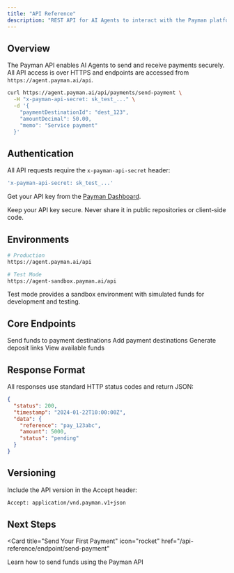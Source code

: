 ```yaml
---
title: "API Reference"
description: "REST API for AI Agents to interact with the Payman platform"
---
```


## Overview

The Payman API enables AI Agents to send and receive payments securely. All API access is over HTTPS and endpoints are accessed from `https://agent.payman.ai/api`.

```bash
curl https://agent.payman.ai/api/payments/send-payment \
  -H "x-payman-api-secret: sk_test_..." \
  -d '{
    "paymentDestinationId": "dest_123",
    "amountDecimal": 50.00,
    "memo": "Service payment"
  }'
```

## Authentication

All API requests require the `x-payman-api-secret` header:

```bash
'x-payman-api-secret: sk_test_...'
```

Get your API key from the [Payman Dashboard](https://app.paymanai.com).

<Note>
  Keep your API key secure. Never share it in public repositories or client-side code.
</Note>

## Environments

```bash
# Production
https://agent.payman.ai/api

# Test Mode
https://agent-sandbox.payman.ai/api
```

Test mode provides a sandbox environment with simulated funds for development and testing.

## Core Endpoints

<CardGroup>
  <Card
    title="Send Payment"
    icon="money-bill-transfer"
    href="/api-reference/endpoint/send-payment"
  >
    Send funds to payment destinations
  </Card>
  <Card
    title="Create Payee"
    icon="user-plus"
    href="/api-reference/endpoint/create-payee"
  >
    Add payment destinations
  </Card>
  <Card
    title="Customer Deposits"
    icon="wallet"
    href="/api-reference/endpoint/customer-deposit"
  >
    Generate deposit links
  </Card>
  <Card
    title="Check Balance"
    icon="scale-balanced"
    href="/api-reference/endpoint/get-balance"
  >
    View available funds
  </Card>
</CardGroup>

## Response Format

All responses use standard HTTP status codes and return JSON:

```json
{
  "status": 200,
  "timestamp": "2024-01-22T10:00:00Z",
  "data": {
    "reference": "pay_123abc",
    "amount": 5000,
    "status": "pending"
  }
}
```

## Versioning

Include the API version in the Accept header:

```bash
Accept: application/vnd.payman.v1+json
```

## Next Steps

<Card
  title="Send Your First Payment"
  icon="rocket"
  href="/api-reference/endpoint/send-payment"
>
  Learn how to send funds using the Payman API
</Card>
